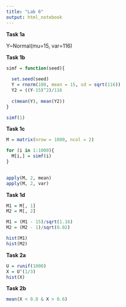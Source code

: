 ```yaml
---
title: "Lab 6"
output: html_notebook
---
```


**Task 1a**

Y\~Normal(mu=15, var=116)

**Task 1b**

```r

simf = function(seed){
  
  set.seed(seed)
  Y = rnorm(100, mean = 15, sd = sqrt(116))
  Y2 = ((Y-15)^2)/116
  
  c(mean(Y), mean(Y2))
}

```

```r
simf(1)
```

**Task 1c**

```r

M = matrix(nrow = 1000, ncol = 2)

for (i in 1:1000){
  M[i,] = simf(i)
}
  
```

```r
apply(M, 2, mean)
apply(M, 2, var)
```

**Task 1d**

```r

M1 = M[, 1]
M2 = M[, 2]

M1 = (M1 - 15)/sqrt(1.16)
M2 = (M2 - 1)/sqrt(0.02)

hist(M1)
hist(M2)
```

**Task 2a**

```r

U = runif(1000)
X = U^(1/3)
hist(X)
```

**Task 2b**

```r
mean(X < 0.8 & X > 0.6)
```
